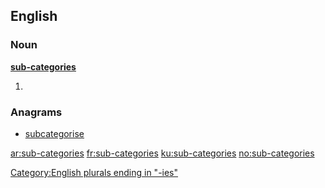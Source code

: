 ==English==

===Noun===
'''[[sub-]][[categories]]'''
# {{alternative plural of|sub-category|[[subcategories]]}}

===Anagrams===
* [[subcategorise#English|subcategorise]]

[[Category:English plurals ending in "-ies"]]

[[ar:sub-categories]]
[[fr:sub-categories]]
[[ku:sub-categories]]
[[no:sub-categories]]